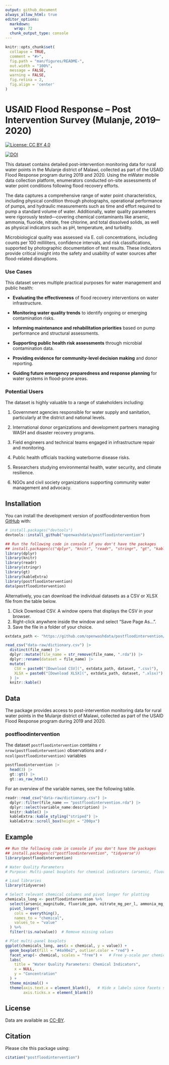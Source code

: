 ```yaml
---
output: github_document
always_allow_html: true
editor_options: 
  markdown: 
    wrap: 72
  chunk_output_type: console
---
```


<!-- README.md is generated from README.Rmd. Please edit that file -->

```r
knitr::opts_chunk$set(
  collapse = TRUE,
  comment = "#>",
  fig.path = "man/figures/README-",
  out.width = "100%",
  message = FALSE,
  warning = FALSE,
  fig.retina = 2,
  fig.align = 'center'
)
```

# USAID Flood Response – Post Intervention Survey (Mulanje, 2019–2020)

<!-- badges: start -->

[![License: CC BY
4.0](https://img.shields.io/badge/License-CC_BY_4.0-lightgrey.svg)](https://creativecommons.org/licenses/by/4.0/)

[![DOI](https://zenodo.org/badge/DOI/10.5281/zenodo.15837461.svg)](https://doi.org/10.5281/zenodo.15837461)
<!-- badges: end -->

This dataset contains detailed post-intervention monitoring data for
rural water points in the Mulanje district of Malawi, collected as part
of the USAID Flood Response program during 2019 and 2020. Using the
mWater mobile data collection platform, enumerators conducted on-site
assessments of water point conditions following flood recovery efforts.

The data captures a comprehensive range of water point characteristics,
including physical condition through photographs, operational
performance of pumps, and hydraulic measurements such as time and effort
required to pump a standard volume of water. Additionally, water quality
parameters were rigorously tested—covering chemical contaminants like
arsenic, ammonia, fluoride, nitrate, free chlorine, and total dissolved
solids, as well as physical indicators such as pH, temperature, and
turbidity.

Microbiological quality was assessed via E. coli concentrations,
including counts per 100 milliliters, confidence intervals, and risk
classifications, supported by photographic documentation of test
results. These indicators provide critical insight into the safety and
usability of water sources after flood-related disruptions.

### Use Cases

This dataset serves multiple practical purposes for water management and
public health:

-    **Evaluating the effectiveness** of flood recovery interventions on
    water infrastructure.

-    **Monitoring water quality trends** to identify ongoing or emerging
    contamination risks.

-    **Informing maintenance and rehabilitation priorities** based on
    pump performance and structural assessments.

-    **Supporting public health risk assessments** through microbial
    contamination data.

-    **Providing evidence for community-level decision making** and
    donor reporting.

-    **Guiding future emergency preparedness and response planning** for
    water systems in flood-prone areas.

### Potential Users

The dataset is highly valuable to a range of stakeholders including:

1.   Government agencies responsible for water supply and sanitation,
    particularly at the district and national levels.

2.   International donor organizations and development partners managing
    WASH and disaster recovery programs.

3.   Field engineers and technical teams engaged in infrastructure
    repair and monitoring.

4.   Public health officials tracking waterborne disease risks.

5.   Researchers studying environmental health, water security, and
    climate resilience.

6.   NGOs and civil society organizations supporting community water
    management and advocacy.

## Installation

You can install the development version of postfloodintervention from
[GitHub](https://github.com/) with:

``` r
# install.packages("devtools")
devtools::install_github("openwashdata/postfloodintervention")
```

```r
## Run the following code in console if you don't have the packages
## install.packages(c("dplyr", "knitr", "readr", "stringr", "gt", "kableExtra"))
library(dplyr)
library(knitr)
library(readr)
library(stringr)
library(gt)
library(kableExtra)
library(postfloodintervention)
data(postfloodintervention)
```

Alternatively, you can download the individual datasets as a CSV or XLSX
file from the table below.

1.  Click Download CSV. A window opens that displays the CSV in your
    browser.
2.  Right-click anywhere inside the window and select "Save Page As...".
3.  Save the file in a folder of your choice.

```r

extdata_path <- "https://github.com/openwashdata/postfloodintervention/raw/main/inst/extdata/"

read_csv("data-raw/dictionary.csv") |> 
  distinct(file_name) |> 
  dplyr::mutate(file_name = str_remove(file_name, ".rda")) |> 
  dplyr::rename(dataset = file_name) |> 
  mutate(
    CSV = paste0("[Download CSV](", extdata_path, dataset, ".csv)"),
    XLSX = paste0("[Download XLSX](", extdata_path, dataset, ".xlsx)")
  ) |> 
  knitr::kable()

```

## Data

The package provides access to  post-intervention monitoring data for rural water points in the Mulanje district of Malawi, collected as part of the USAID Flood Response program during 2019 and 2020.

### postfloodintervention

The dataset `postfloodintervention` contains 
`r nrow(postfloodintervention)` observations and
`r ncol(postfloodintervention)` variables

```r
postfloodintervention |> 
  head(3) |> 
  gt::gt() |>
  gt::as_raw_html()
```

For an overview of the variable names, see the following table.

```r
readr::read_csv("data-raw/dictionary.csv") |>
  dplyr::filter(file_name == "postfloodintervention.rda") |>
  dplyr::select(variable_name:description) |> 
  knitr::kable() |> 
  kableExtra::kable_styling("striped") |> 
  kableExtra::scroll_box(height = "200px")
```

## Example

```r
## Run the following code in console if you don't have the packages
## install.packages(c("postfloodintervention", "tidyverse"))
library(postfloodintervention)

# Water Quality Parameters
# Purpose: Multi-panel boxplots for chemical indicators (arsenic, fluoride, nitrate, ammonia, free chlorine, pH) to detect outliers or contamination patterns.

# Load libraries
library(tidyverse)

# Select relevant chemical columns and pivot longer for plotting
chemicals_long <- postfloodintervention %>%
  select(arsenic_magnitude, fluoride_ppm, nitrate_mg_per_l, ammonia_mg_per_l, free_chlorine_mg_per_l, ph) %>%
  pivot_longer(
    cols = everything(),
    names_to = "chemical",
    values_to = "value"
  ) %>%
  filter(!is.na(value))  # Remove missing values

# Plot multi-panel boxplots
ggplot(chemicals_long, aes(x = chemical, y = value)) +
  geom_boxplot(fill = "#4a90e2", outlier.color = "red") +
  facet_wrap(~ chemical, scales = "free") +   # Free y-scale per chemical
  labs(
    title = "Water Quality Parameters: Chemical Indicators",
    x = NULL,
    y = "Concentration"
  ) +
  theme_minimal() +
  theme(axis.text.x = element_blank(),   # Hide x labels since facets show names
        axis.ticks.x = element_blank())

```

## License

Data are available as
[CC-BY](https://github.com/openwashdata/postfloodintervention/blob/main/LICENSE.md).

## Citation

Please cite this package using:

```r
citation("postfloodintervention")
```
